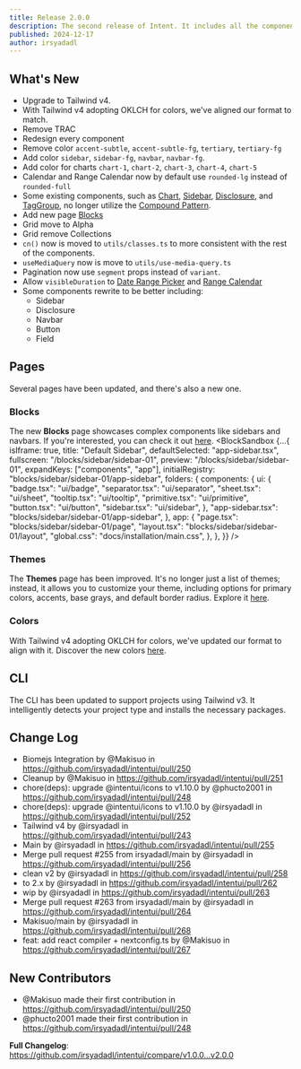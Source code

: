 ```yaml
---
title: Release 2.0.0
description: The second release of Intent. It includes all the components and utilities that you need to build your next project.
published: 2024-12-17
author: irsyadadl
---
```


## What's New
- Upgrade to Tailwind v4.
- With Tailwind v4 adopting OKLCH for colors, we've aligned our format to match.
- Remove TRAC
- Redesign every component
- Remove color `accent-subtle`, `accent-subtle-fg`, `tertiary`, `tertiary-fg`
- Add color `sidebar`, `sidebar-fg`, `navbar`, `navbar-fg`.
- Add color for charts `chart-1`, `chart-2`, `chart-3`, `chart-4`, `chart-5`
- Calendar and Range Calendar now by default use `rounded-lg` instead of `rounded-full`
- Some existing components, such as [Chart](/docs/components/charts/setup), [Sidebar](/docs/components/layouts/sidebar), [Disclosure](/docs/components/navigation/disclosure), and [TagGroup](/docs/components/collections/tag-group), no longer utilize the [Compound Pattern](https://www.patterns.dev/react/compound-pattern/).
- Add new page [Blocks](/blocks)
- Grid move to Alpha
- Grid remove Collections
- `cn()` now is moved to `utils/classes.ts` to more consistent with the rest of the components.
- `useMediaQuery` now is move to `utils/use-media-query.ts`
- Pagination now use `segment` props instead of `variant`.
- Allow `visibleDuration` to [Date Range Picker](/date-range-picker) and [Range Calendar](/range-calendar)
- Some components rewrite to be better including:
  - Sidebar
  - Disclosure
  - Navbar
  - Button
  - Field



## Pages
Several pages have been updated, and there's also a new one.

### Blocks
The new **Blocks** page showcases complex components like sidebars and navbars. If you're interested, you can check it out [here](/blocks).
<BlockSandbox
    {...{
        isIframe: true,
        title: "Default Sidebar",
        defaultSelected: "app-sidebar.tsx",
        fullscreen: "/blocks/sidebar/sidebar-01",
        preview: "/blocks/sidebar/sidebar-01",
        expandKeys: ["components", "app"],
        initialRegistry: "blocks/sidebar/sidebar-01/app-sidebar",
        folders: {
            components: {
                ui: {
                    "badge.tsx": "ui/badge",
                    "separator.tsx": "ui/separator",
                    "sheet.tsx": "ui/sheet",
                    "tooltip.tsx": "ui/tooltip",
                    "primitive.tsx": "ui/primitive",
                    "button.tsx": "ui/button",
                    "sidebar.tsx": "ui/sidebar",
                },
            "app-sidebar.tsx": "blocks/sidebar/sidebar-01/app-sidebar",
        },
        app: {
            "page.tsx": "blocks/sidebar/sidebar-01/page",
            "layout.tsx": "blocks/sidebar/sidebar-01/layout",
            "global.css": "docs/installation/main.css",
        },
    },
    }}
/>

### Themes
The **Themes** page has been improved. It's no longer just a list of themes; instead, it allows you to customize your theme, including options for primary colors, accents, base grays, and default border radius. Explore it [here](/themes).
<GeneratedTheme className='max-h-96'/>

### Colors
With Tailwind v4 adopting OKLCH for colors, we've updated our format to align with it. Discover the new colors [here](/colors).

## CLI
The CLI has been updated to support projects using Tailwind v3. It intelligently detects your project type and installs the necessary packages.

## Change Log
* Biomejs Integration by @Makisuo in https://github.com/irsyadadl/intentui/pull/250
* Cleanup by @Makisuo in https://github.com/irsyadadl/intentui/pull/251
* chore(deps): upgrade @intentui/icons to v1.10.0 by @phucto2001 in https://github.com/irsyadadl/intentui/pull/248
* chore(deps): upgrade @intentui/icons to v1.10.0 by @irsyadadl in https://github.com/irsyadadl/intentui/pull/252
* Tailwind v4 by @irsyadadl in https://github.com/irsyadadl/intentui/pull/243
* Main by @irsyadadl in https://github.com/irsyadadl/intentui/pull/255
* Merge pull request #255 from irsyadadl/main by @irsyadadl in https://github.com/irsyadadl/intentui/pull/256
* clean v2 by @irsyadadl in https://github.com/irsyadadl/intentui/pull/258
* to 2.x by @irsyadadl in https://github.com/irsyadadl/intentui/pull/262
* wip by @irsyadadl in https://github.com/irsyadadl/intentui/pull/263
* Merge pull request #263 from irsyadadl/main by @irsyadadl in https://github.com/irsyadadl/intentui/pull/264
* Makisuo/main by @irsyadadl in https://github.com/irsyadadl/intentui/pull/268
* feat: add react compiler + nextconfig.ts by @Makisuo in https://github.com/irsyadadl/intentui/pull/267

## New Contributors
* @Makisuo made their first contribution in https://github.com/irsyadadl/intentui/pull/250
* @phucto2001 made their first contribution in https://github.com/irsyadadl/intentui/pull/248

**Full Changelog**: https://github.com/irsyadadl/intentui/compare/v1.0.0...v2.0.0
